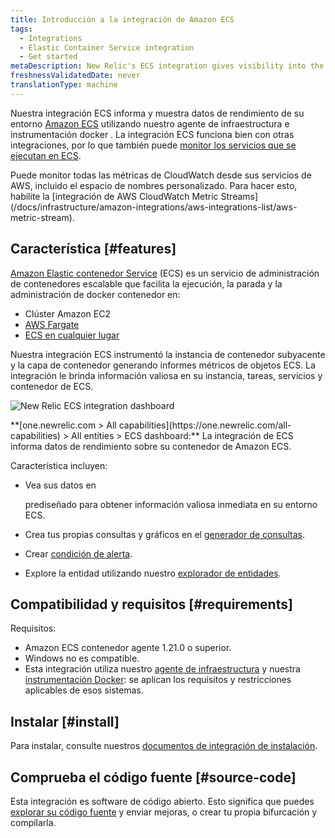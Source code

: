 ```yaml
---
title: Introducción a la integración de Amazon ECS
tags:
  - Integrations
  - Elastic Container Service integration
  - Get started
metaDescription: New Relic's ECS integration gives visibility into the performance of your Amazon ECS environment.
freshnessValidatedDate: never
translationType: machine
---
```



Nuestra integración ECS informa y muestra datos de rendimiento de su entorno [Amazon ECS](https://docs.aws.amazon.com/ecs/index.html) utilizando nuestro agente de infraestructura e instrumentación docker . La integración ECS funciona bien con otras integraciones, por lo que también puede [monitor los servicios que se ejecutan en ECS](/docs/integrations/host-integrations/host-integrations-list/monitor-services-running-amazon-ecs).

<Callout variant="tip">
  Puede monitor todas las métricas de CloudWatch desde sus servicios de AWS, incluido el espacio de nombres personalizado. Para hacer esto, habilite la [integración de AWS CloudWatch Metric Streams](/docs/infrastructure/amazon-integrations/aws-integrations-list/aws-metric-stream).
</Callout>

## Característica [#features]

[Amazon Elastic contenedor Service](https://docs.aws.amazon.com/ecs/index.html) (ECS) es un servicio de administración de contenedores escalable que facilita la ejecución, la parada y la administración de docker contenedor en:

* Clúster Amazon EC2
* [AWS Fargate](https://aws.amazon.com/fargate/)
* [ECS en cualquier lugar](https://aws.amazon.com/ecs/anywhere/)

Nuestra integración ECS instrumentó la instancia de contenedor subyacente y la capa de contenedor generando informes métricos de objetos ECS. La integración le brinda información valiosa en su instancia, tareas, servicios y contenedor de ECS.

<img
  title="new-relic-ecs-integration-dashboards.png"
  alt="New Relic ECS integration dashboard"
  src={infrastructureAwsEcsDashboard}
/>

<figcaption>
  <DNT>**[one.newrelic.com > All capabilities](https://one.newrelic.com/all-capabilities) > All entities > ECS dashboard:**</DNT> La integración de ECS informa datos de rendimiento sobre su contenedor de Amazon ECS.
</figcaption>

Característica incluyen:

* Vea sus datos en

  <InlinePopover type="dashboards"/>

  prediseñado para obtener información valiosa inmediata en su entorno ECS.

* Crea tus propias consultas y gráficos en el [generador de consultas](/docs/chart-builder/use-chart-builder/get-started/introduction-chart-builder).

* Crear [condición de alerta](/docs/ecs-integration-recommended-alert-conditions).

* Explore la entidad utilizando nuestro [explorador de entidades](/docs/new-relic-one/use-new-relic-one/ui-data/new-relic-one-entity-explorer).

## Compatibilidad y requisitos [#requirements]

Requisitos:

* Amazon ECS contenedor agente 1.21.0 o superior.
* Windows no es compatible.
* Esta integración utiliza nuestro [agente de infraestructura](/docs/infrastructure/new-relic-infrastructure/getting-started/compatibility-requirements-new-relic-infrastructure) y nuestra [instrumentación Docker](/docs/infrastructure/install-configure-manage-infrastructure/docker-installation/docker-instrumentation-infrastructure): se aplican los requisitos y restricciones aplicables de esos sistemas.

## Instalar [#install]

Para instalar, consulte nuestros [documentos de integración de instalación](/docs/install-ecs-integration).

## Comprueba el código fuente [#source-code]

Esta integración es software de código abierto. Esto significa que puedes [explorar su código fuente](https://github.com/newrelic/nri-ecs) y enviar mejoras, o crear tu propia bifurcación y compilarla.